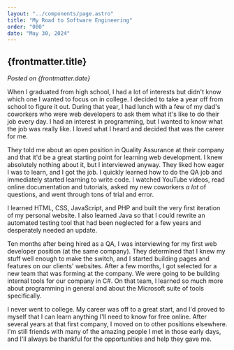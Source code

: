 ```yaml
---
layout: "../components/page.astro"
title: "My Road to Software Engineering"
order: "000"
date: "May 30, 2024"
---
```


## {frontmatter.title}

*Posted on {frontmatter.date}*

When I graduated from high school, I had a lot of interests but didn't know which one I wanted to focus on in college. I decided to take a year off from school to figure it out. During that year, I had lunch with a few of my dad's coworkers who were web developers to ask them what it's like to do their job every day. I had an interest in programming, but I wanted to know what the job was really like. I loved what I heard and decided that was the career for me.

They told me about an open position in Quality Assurance at their company and that it'd be a great starting point for learning web development. I knew absolutely nothing about it, but I interviewed anyway. They liked how eager I was to learn, and I got the job. I quickly learned how to do the QA job and immediately started learning to write code. I watched YouTube videos, read online documentation and tutorials, asked my new coworkers *a lot* of questions, and went through tons of trial and error.

I learned HTML, CSS, JavaScript, and PHP and built the very first iteration of my personal website. I also learned Java so that I could rewrite an automated testing tool that had been neglected for a few years and desperately needed an update.

Ten months after being hired as a QA, I was interviewing for my first web developer position (at the same company). They determined that I knew my stuff well enough to make the switch, and I started building pages and features on our clients' websites. After a few months, I got selected for a new team that was forming at the company. We were going to be building internal tools for our company in C#. On that team, I learned so much more about programming in general and about the Microsoft suite of tools specifically.

I never went to college. My career was off to a great start, and I'd proved to myself that I can learn anything I'll need to know for free online. After several years at that first company, I moved on to other positions elsewhere. I'm still friends with many of the amazing people I met in those early days, and I'll always be thankful for the opportunities and help they gave me.